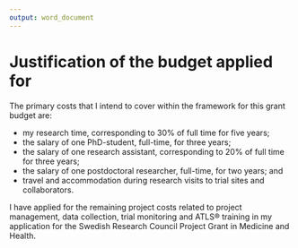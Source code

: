 ```yaml
---
output: word_document
---
```


# Justification of the budget applied for

<!-- Describe briefly the primary costs you intend to cover within the framework for the grant budget. -->

The primary costs that I intend to cover within the framework for this grant budget are:

- my research time, corresponding to 30% of full time for five years;
- the salary of one PhD-student, full-time, for three years;
- the salary of one research assistant, corresponding to 20% of full time for three years;
- the salary of one postdoctoral researcher, full-time, for two years; and
- travel and accommodation during research visits to trial sites and collaborators.

I have applied for the remaining project costs related to project management, data collection, trial monitoring and ATLS® training in my application for the Swedish Research Council Project Grant in Medicine and Health. 
 

